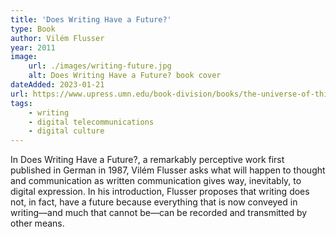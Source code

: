 ```yaml
---
title: 'Does Writing Have a Future?'
type: Book
author: Vilém Flusser
year: 2011
image:
    url: ./images/writing-future.jpg
    alt: Does Writing Have a Future? book cover
dateAdded: 2023-01-21
url: https://www.upress.umn.edu/book-division/books/the-universe-of-things
tags:
    - writing
    - digital telecommunications
    - digital culture
---
```


In Does Writing Have a Future?, a remarkably perceptive work first published in German in 1987, Vilém Flusser asks what will happen to thought and communication as written communication gives way, inevitably, to digital expression. In his introduction, Flusser proposes that writing does not, in fact, have a future because everything that is now conveyed in writing—and much that cannot be—can be recorded and transmitted by other means.

<LinkButton text="Link" url={frontmatter.url} />

